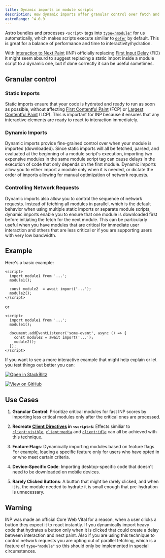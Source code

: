 ```yaml
---
title: Dynamic imports in module scripts
description: How dynamic imports offer granular control over fetch and execution order
astroRange: ^4.0.0
---
```


Astro bundles and processes `<script>` tags into [`type="module"`](https://developer.mozilla.org/en-US/docs/Web/JavaScript/Guide/Modules) for us automatically, which makes scripts execute similiar to [`defer`](https://developer.mozilla.org/en-US/docs/Web/HTML/Element/script#defer) by default. This is great for a balance of performance and time to interactivity/hydration. 

With [Interaction to Next Paint](https://web.dev/blog/inp-cwv-launch) (INP) officially replacing [First Input Delay](https://web.dev/articles/fid) (FID) it might seem absurd to suggest replacing a static import inside a module script to a dynamic one, but if done correctly it can be useful sometimes.

## Granular control

### Static Imports

Static imports ensure that your code is hydrated and ready to run as soon as possible, without affecting [First Contentful Paint](https://web.dev/articles/fcp) (FCP) or [Largest Contentful Paint](https://web.dev/articles/lcp) (LCP). This is important for INP because it ensures that any interactive elements are ready to react to interaction immediately.

### Dynamic Imports

Dynamic imports provide fine-grained control over when your module is imported (downloaded). Since static imports will all be fetched, parsed, and evaluated at the beginning of a module script's execution, importing two expensive modules in the same module script tag can cause delays in the execution of code that only depends on the first module. Dynamic imports allow you to either import a module only when it is needed, or dictate the order of imports allowing for manual optimization of network requests.

### Controlling Network Requests

Dynamic imports also allow you to control the sequence of network requests. Instead of fetching all modules in parallel, which is the default behavior when using multiple static imports or separate module scripts, dynamic imports enable you to ensure that one module is downloaded first before initiating the fetch for the next module. This can be particularly useful when you have modules that are critical for immediate user interaction and others that are less critical or if you are supporting users with very low bandwidth.

## Example

Here's a basic example:


```astro
<script>
  import module1 from '...';
  module1();

  const module2  = await import('...');
  module2();
</script>
```

or

```astro
<script>
  import module1 from '...';
  module1();

  document.addEventListener('some-event', async () => {
    const module2 = await import('...');
    module2();
  });
</script>
```

If you want to see a more interactive example that might help explain or let you test things out better you can: 


[![Open in StackBlitz](https://developer.stackblitz.com/img/open_in_stackblitz.svg)](https://stackblitz.com/github/astrolicious/astro-tips.dev/tree/main/examples/script-tag-dynamic-imports)

[![View on GitHub](/view-on-github.svg)](https://github.com/astrolicious/astro-tips.dev/tree/main/examples/script-tag-dynamic-imports)


## Use Cases

1. __Granular Control__: Prioritize critical modules for fast INP scores by importing less critical modules only after the critical ones are processed.

2. __Recreate [Client Directives](https://docs.astro.build/en/reference/directives-reference/#client-directives) in `<script>`s__: Effects similiar to [`client:visible`](https://docs.astro.build/en/reference/directives-reference/#clientvisible), [`client:media`](https://docs.astro.build/en/reference/directives-reference/#clientmedia) and [`client:idle`](https://docs.astro.build/en/reference/directives-reference/#clientidle) can all be achieved with this technique.

3. __Feature Flags__: Dynamically importing modules based on feature flags. For example, loading a specific feature only for users who have opted in or who meet certain criteria.

4. __Device-Specific Code__: Importing desktop-specific code that doesn't need to be downloaded on mobile devices.

2. __Rarely Clicked Buttons__: A button that might be rarely clicked, and when it is, the module needed to hydrate it is small enough that pre-hydration is unnecessary.

## Warning

INP was made an official Core Web Vital for a reason, when a user clicks a button they expect it to react instantly. If you dynamically import heavy code that hydrates a button only when it is clicked that could create a delay between interaction and next paint. Also if you are using this technique to control network requests you are opting out of parallel fetching, which is a feature of `type="module"` so this should only be implemented in special circumstances.